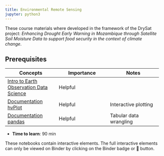 ```yaml
---
title: Environmental Remote Sensing
jupyter: python3
---
```



These course materials where developed in the framework of the DrySat project: *Enhancing Drought Early Warning in Mozambique through Satellite Soil Moisture Data to support food security in the context of climate change*.

## Prerequisites

| Concepts | Importance | Notes |
|---|---|---|
| [Intro to Earth Observation Data Science](https://projectpythia.org/eo-datascience-cookbook/README.html) | Helpful | |
| [Documentation hvPlot](https://hvplot.holoviz.org/)|Helpful|Interactive plotting|
| [Documentation pandas](https://pandas.pydata.org/)|Helpful|Tabular data wrangling|

- **Time to learn**: 90 min

::: {.callout-note}
These notebooks contain interactive elements. The full interactive elements can 
only be viewed on Binder by clicking on the Binder badge or 🚀 button.
:::